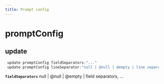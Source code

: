 ```yaml
---
title: Prompt config
---
```


# promptConfig

## update

```js filename="Terminal" copy
 update promptConfig fieldSeparators:"..."
 update promptConfig lineSeparator:"null | @null | @empty | line separator"
```

**`fieldSeparators`**
null | @null | @empty | field separators, ...



